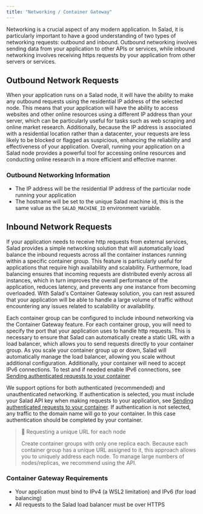 ```yaml
---
title: "Networking / Container Gateway"
---
```


Networking is a crucial aspect of any modern application. In Salad, it is particularly important to have a good understanding of two types of networking requests: outbound and inbound. Outbound networking involves sending data from your application to other APIs or services, while inbound networking involves receiving https requests by your application from other servers or services.

## Outbound Network Requests

When your application runs on a Salad node, it will have the ability to make any outbound requests using the residential IP address of the selected node. This means that your application will have the ability to access websites and other online resources using a different IP address than your server, which can be particularly useful for tasks such as web scraping and online market research. Additionally, because the IP address is associated with a residential location rather than a datacenter, your requests are less likely to be blocked or flagged as suspicious, enhancing the reliability and effectiveness of your application. Overall, running your application on a Salad node provides a powerful tool for accessing online resources and conducting online research in a more efficient and effective manner.

### Outbound Networking Information

- The IP address will be the residential IP address of the particular node running your application
- The hostname will be set to the unique Salad machine id, this is the same value as the `SALAD_MACHINE_ID` environment variable.

## Inbound Network Requests

If your application needs to receive http requests from external services, Salad provides a simple networking solution that will automatically load balance the inbound requests across all the container instances running within a specific container group. This feature is particularly useful for applications that require high availability and scalability. Furthermore, load balancing ensures that incoming requests are distributed evenly across all instances, which in turn improves the overall performance of the application, reduces latency, and prevents any one instance from becoming overloaded. With Salad's Container Gateway solution, you can rest assured that your application will be able to handle a large volume of traffic without encountering any issues related to scalability or availability.

Each container group can be configured to include inbound networking via the Container Gateway feature. For each container group, you will need to specify the port that your application uses to handle http requests. This is necessary to ensure that Salad can automatically create a static URL with a load balancer, which allows you to send requests directly to your container group. As you scale your container group up or down, Salad will automatically manage the load balancer, allowing you scale without additional configuration. Additionally, your container will need to accept IPv6 connections. To test and if needed enable IPv6 connections, see [Sending authenticated requests to your container](/container-engine/gateway/sending-requests)

We support options for both authenticated (recommended) and unauthenticated networking. If authentication is selected, you must include your Salad API key when making requests to your application, see [Sending authenticated requests to your container](/container-engine/gateway/sending-requests). If authentication is not selected, any traffic to the domain name will go to your container. In this case authentication should be completed by your container.

> 📘 Requesting a unique URL for each node
>
> Create container groups with only one replica each. Because each container group has a unique URL assigned to it, this approach allows you to uniquely address each node. To manage large numbers of nodes/replicas, we recommend using the API.

### Container Gateway Requirements

- Your application must bind to IPv4 (a WSL2 limitation) and IPv6 (for load balancing)
- All requests to the Salad load balancer must be over HTTPS
